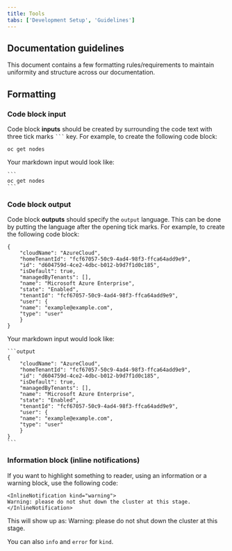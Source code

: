 ```yaml
---
title: Tools
tabs: ['Development Setup', 'Guidelines']
---
```


## Documentation guidelines

This document contains a few formatting rules/requirements to maintain uniformity and structure across our documentation. 

## Formatting

### Code block input
Code block **inputs** should be created by surrounding the code text with three tick marks `` ``` `` key. For example, to create the following code block:
```
oc get nodes
```

Your markdown input would look like:
````
```
oc get nodes
```
````

### Code block output
Code block **outputs** should specify the `output` language. This can be done by putting the language after the opening tick marks. For example, to create the following code block:
```output
{
    "cloudName": "AzureCloud",
    "homeTenantId": "fcf67057-50c9-4ad4-98f3-ffca64add9e9",
    "id": "d604759d-4ce2-4dbc-b012-b9d7f1d0c185",
    "isDefault": true,
    "managedByTenants": [],
    "name": "Microsoft Azure Enterprise",
    "state": "Enabled",
    "tenantId": "fcf67057-50c9-4ad4-98f3-ffca64add9e9",
    "user": {
    "name": "example@example.com",
    "type": "user"
    }
}
```

Your markdown input would look like:
````
```output
{
    "cloudName": "AzureCloud",
    "homeTenantId": "fcf67057-50c9-4ad4-98f3-ffca64add9e9",
    "id": "d604759d-4ce2-4dbc-b012-b9d7f1d0c185",
    "isDefault": true,
    "managedByTenants": [],
    "name": "Microsoft Azure Enterprise",
    "state": "Enabled",
    "tenantId": "fcf67057-50c9-4ad4-98f3-ffca64add9e9",
    "user": {
    "name": "example@example.com",
    "type": "user"
    }
}
```
````

### Information block (inline notifications)
If you want to highlight something to reader, using an information or a warning block, use the following code:

```
<InlineNotification kind="warning">
Warning: please do not shut down the cluster at this stage.
</InlineNotification>
```

This will show up as:
<InlineNotification kind="warning">
Warning: please do not shut down the cluster at this stage.
</InlineNotification>

You can also `info` and `error` for `kind`.